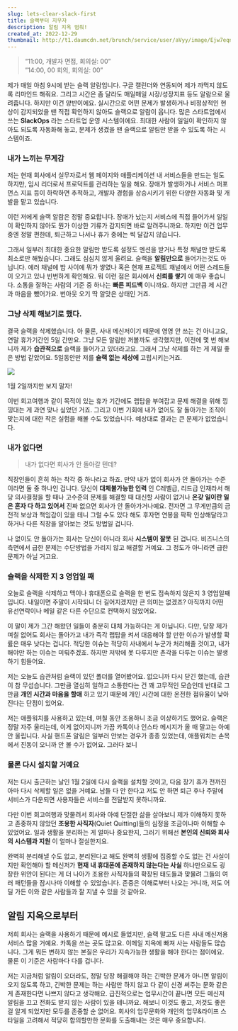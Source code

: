 ```yaml
---
slug: lets-clear-slack-first
title: 슬랙부터 지우자
description: 알림 지옥 멈춰!
created_at: 2022-12-29
thumbnail: http://t1.daumcdn.net/brunch/service/user/aVyy/image/Ejw7eqnB6SHN-MUqGiMc0AjSfsk.jpg
---
```


> “11:00, 개발자 면접, 회의실: 00”  
> ”14:00, 00 회의, 회의실: 00”

제가 매일 아침 9시에 받는 슬랙 알람입니다. 구글 캘린더와 연동되어 제가 까먹지 않도록 리마인드 해줘요. 그리고 시간은 좀 달라도 매일매일
시장/성장지표 등도 알람으로 울려줍니다. 하지만 이건 양반이에요. 실시간으로 어떤 문제가 발생하거나 비정상적인 현상이 감지되었을 땐 직접
확인하지 않아도 슬랙으로 알람이 옵니다. 많은 스타트업에서 쓰는 **SlackOps** 라는 스타트업 운영 시스템이에요. 최대한 사람이
일일이 확인하지 않아도 되도록 자동화해 놓고, 문제가 생겼을 땐 슬랙으로 알림만 받을 수 있도록 하는 시스템이죠.

### 내가 느끼는 무게감

저는 현재 회사에서 실무자로서 웹 페이지와 애플리케이션 내 서비스들을 만드는 일도 하지만, 임시 리더로서 프로덕트를 관리하는 일을 해요.
장애가 발생하거나 서비스 퍼포먼스 지표 등이 하락하면 추적하고, 개발자 경험을 상승시키기 위한 다양한 자동화 및 개발을 맡고 있습니다.

이런 저에게 슬랙 알람은 정말 중요합니다. 장애가 났는지 서비스에 직접 들어가서 일일이 확인하지 않아도 뭔가 이상한 기류가 감지되면 바로
알려주니까요. 하지만 이건 업무 중엔 정말 편한데, 퇴근하고 나서나 휴가 중에는 썩 달갑지 않습니다.

그래서 일부러 최대한 중요한 알림만 받도록 설정도 멘션을 받거나 특정 채널만 받도록 최소로만 해뒀습니다. 그래도 심심치 않게 울려요. 슬랙을
**알림만으로** 들어가는것도 아닙니다. 에러 채널에 밤 사이에 뭐가 쌓였나 혹은 현재 프로젝트 채널에서 어떤 스레드들이 오가고 있나
빈번하게 확인해요. 뭐 이런 점은 회사에서 **신뢰를 쌓기** 에 매우 좋습니다. 소통을 잘하는 사람의 기준 중 하나는 **빠른 피드백**
이니까요. 하지만 그만큼 제 시간과 마음을 뺐어가요. 번아웃 오기 딱 알맞은 상태인 거죠.

### 그냥 **삭제** 해보기로 했다.

결국 슬랙을 삭제했습니다. 아 물론, 사내 메신저이기 때문에 영영 안 쓰는 건 아니고요, 연말 휴가기간인 5일 간만요. 그냥 모든 알림만
꺼볼까도 생각했지만, 이전에 몇 번 해보니까 제가 **습관적으로** 슬랙을 들어가고 있더라고요. 그래서 그냥 삭제를 하는 게 제일 좋은 방법
같았어요. 5일동안만 저를 **슬랙 없는 세상에** 고립시키는거죠.

![](http://t1.daumcdn.net/brunch/service/user/aVyy/image/42QzSk9ohjHzjkq5XuOYsA_ujHA.jpg)

1월 2일까지만 보지 말자!

이번 회고여행과 같이 목적이 있는 휴가 기간에도 랩탑을 부여잡고 문제 해결을 위해 낑낑대는 게 과연 맞나 싶었던 거죠. 그리고 이번 기회에
내가 없어도 잘 돌아가는 조직이 맞는지에 대한 작은 실험을 해볼 수도 있었습니다. 예상대로 결과는 큰 문제가 없었습니다.

### 내가 없다면

> 내가 없다면 회사가 안 돌아갈 텐데?

직장인들이 흔히 하는 착각 중 하나라고 하죠. 만약 내가 없이 회사가 안 돌아가는 수준이라면 둘 중 하나인 겁니다. 당신이 **대체불가능한
인력** 인 C레벨급, 리드급 인재라서 해당 의사결정을 할 때나 고수준의 문제를 해결할 때 대신할 사람이 없거나 **온갖 일이란 일은 혼자
다 하고 있어서** 진짜 없으면 회사가 안 돌아가거나예요. 전자면 그 무게만큼의 금전적 보상과 책임감이 있을 테니 그럴 수도 있다 해도
후자면 연봉을 팍팍 인상해달라고 하거나 다른 직장을 알아보는 것도 방법일 겁니다.

나 없이도 안 돌아가는 회사는 당신이 아니라 회사 **시스템이 잘못** 된 겁니다. 비즈니스의 측면에서 급한 문제는 수단방법을 가리지 않고
해결할 거예요. 그 정도가 아니라면 급한 문제가 아닐 거고요.

### 슬랙을 삭제한 지 3 영업일 째

오늘로 슬랙을 삭제하고 맥이나 휴대폰으로 슬랙을 한 번도 접속하지 않은지 3 영업일째입니다. 내일이면 주말이 시작되니 더 길어지겠지만 큰
의미는 없겠죠? 아직까지 어떤 유선연락이나 메일 같은 다른 수단으로 컨택하지 않았어요.

이 말이 제가 그간 해왔던 일들이 충분히 대체 가능하다는 게 아닙니다. 다만, 당장 제가 며칠 없어도 회사는 돌아가고 내가 즉각 랩탑을 켜서
대응해야 할 만한 이슈가 발생할 확률은 매우 낮다는 겁니다. 적당한 이슈는 적당히 사내에서 누군가 처리해줄 것이고, 내가 해야만 하는 이슈는
미뤄주겠죠. 하지만 저밖에 못 다루지만 촌각을 다투는 이슈는 발생하기 힘들어요.

저는 오늘도 습관처럼 슬랙이 있던 폴더를 열어봤어요. 없으니까 다시 닫긴 했는데, 습관이 참 무섭습니다. 그만큼 열심히 일하고 소통한다는 건
꽤 고무적인 모습인데 반대로 그만큼 **개인 시간과 마음을 할애** 하고 있기 때문에 개인 시간에 대한 온전한 점유율이 낮아진다는 단점이
있어요.

저는 애플워치를 사용하고 있는데, 며칠 동안 조용하니 조금 이상하기도 했어요. 슬랙은 정말 자주 울리는데, 이게 없어지니까 가끔 카톡이나
인스타 메시지가 올 때 말고는 아예 안 울립니다. 사실 핸드폰 알림은 일부러 안보는 경우가 종종 있었는데, 애플워치는 손목에서 진동이 오니까
안 볼 수가 없어요. 그러다 보니

### 물론 다시 설치할 거예요

저는 다시 출근하는 날인 1월 2일에 다시 슬랙을 설치할 것이고, 다음 장기 휴가 전까진 아마 다시 삭제할 일은 없을 거예요. 남들 다 안
한다고 저도 안 하면 퇴근 후나 주말에 서비스가 다운되면 사용자들은 서비스를 전달받지 못하니까요.

다만 이번 회고여행과 맞물려서 회사와 아예 단절한 삶을 살아보니 제가 이해하지 못하고 존중하지 않았던 **조용한 사직자**(Quiet
Quitting)들의 심정을 조금이나마 이해할 수 있었어요. 일과 생활을 분리하는 게 얼마나 중요한지, 그러기 위해선 **본인의 신뢰와
회사의 시스템과 지원** 이 얼마나 절실한지요.

완벽히 분리해낼 수도 없고, 분리된다고 해도 완벽히 생활에 집중할 수도 없는 건 사실이지만 확인해야 할 메신저가 **현재** **내 휴대폰에
존재하지 않는다는 사실** 하나만으로도 굉장한 위안이 된다는 게 더 나아가 조용한 사직자들의 확장된 태도들과 맞물려 그들의 여러 패턴들을
잠시나마 이해할 수 있었습니다. 존중은 이해로부터 나오는 거니까, 저도 어딜 가든 이와 같은 사람들과 잘 지낼 수 있을 것 같아요.

## 알림 지옥으로부터

저희 회사는 슬랙을 사용하기 때문에 예시로 들었지만, 슬랙 말고도 다른 사내 메신저용 서비스 많을 거예요. 카톡을 쓰는 곳도 많고요. 이메일
지옥에 빠져 사는 사람들도 많습니다. 그게 뭐든 변하지 않는 본질은 우리가 지속가능한 생활을 해야 한다는 점이에요. 물론 이 기준은 사람마다
다를 겁니다.

저는 지금처럼 알림이 오더라도, 정말 당장 해결해야 하는 긴박한 문제가 아니면 알림이 오지 않도록 하고, 긴박한 문제는 하는 사람만 하지
않고 다 같이 신경 써주는 문화 같은 게 존재한다면 나쁘지 않다고 생각해요. 급진적으로는 업무시간이 끝나면 모든 메신저 알림을 끄고 전화도
받지 않는 사람이 있을 테니까요. 해보니 이것도 좋고, 저것도 좋은 걸 알게 되었지만 모두를 존중할 순 없어요. 회사의 업무문화와 개인의
업무&라이프 스타일을 고려해서 적당히 합의할만한 문화를 도출해내는 것은 매우 중요합니다.
